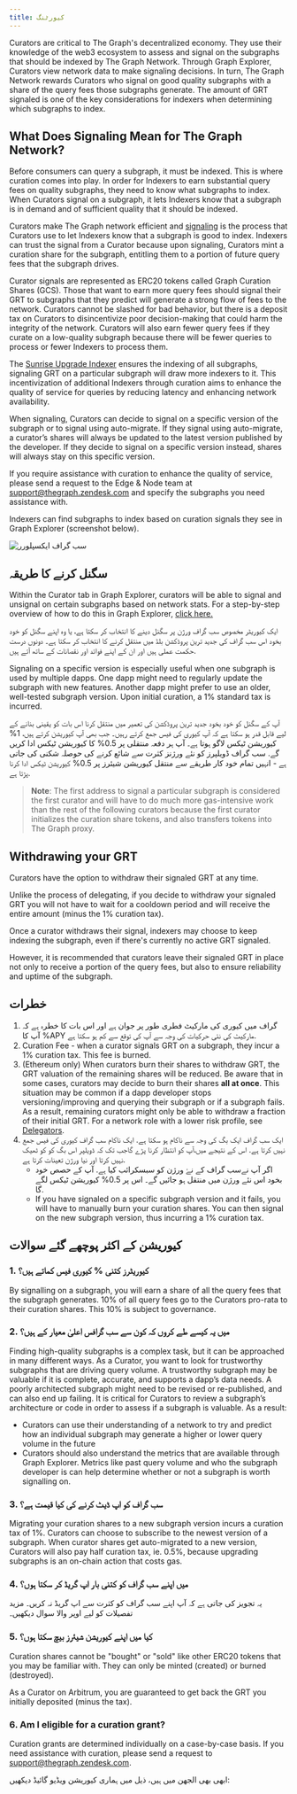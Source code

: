 ```yaml
---
title: کیورٹنگ
---
```


Curators are critical to The Graph's decentralized economy. They use their knowledge of the web3 ecosystem to assess and signal on the subgraphs that should be indexed by The Graph Network. Through Graph Explorer, Curators view network data to make signaling decisions. In turn, The Graph Network rewards Curators who signal on good quality subgraphs with a share of the query fees those subgraphs generate. The amount of GRT signaled is one of the key considerations for indexers when determining which subgraphs to index.

## What Does Signaling Mean for The Graph Network?

Before consumers can query a subgraph, it must be indexed. This is where curation comes into play. In order for Indexers to earn substantial query fees on quality subgraphs, they need to know what subgraphs to index. When Curators signal on a subgraph, it lets Indexers know that a subgraph is in demand and of sufficient quality that it should be indexed.

Curators make The Graph network efficient and [signaling](#how-to-signal) is the process that Curators use to let Indexers know that a subgraph is good to index. Indexers can trust the signal from a Curator because upon signaling, Curators mint a curation share for the subgraph, entitling them to a portion of future query fees that the subgraph drives.

Curator signals are represented as ERC20 tokens called Graph Curation Shares (GCS). Those that want to earn more query fees should signal their GRT to subgraphs that they predict will generate a strong flow of fees to the network. Curators cannot be slashed for bad behavior, but there is a deposit tax on Curators to disincentivize poor decision-making that could harm the integrity of the network. Curators will also earn fewer query fees if they curate on a low-quality subgraph because there will be fewer queries to process or fewer Indexers to process them.

The [Sunrise Upgrade Indexer](/archived/sunrise/#what-is-the-upgrade-indexer) ensures the indexing of all subgraphs, signaling GRT on a particular subgraph will draw more indexers to it. This incentivization of additional Indexers through curation aims to enhance the quality of service for queries by reducing latency and enhancing network availability.

When signaling, Curators can decide to signal on a specific version of the subgraph or to signal using auto-migrate. If they signal using auto-migrate, a curator’s shares will always be updated to the latest version published by the developer. If they decide to signal on a specific version instead, shares will always stay on this specific version.

If you require assistance with curation to enhance the quality of service, please send a request to the Edge & Node team at support@thegraph.zendesk.com and specify the subgraphs you need assistance with.

Indexers can find subgraphs to index based on curation signals they see in Graph Explorer (screenshot below).

![سب گراف ایکسپلورر](/img/explorer-subgraphs.png)

## سگنل کرنے کا طریقہ

Within the Curator tab in Graph Explorer, curators will be able to signal and unsignal on certain subgraphs based on network stats. For a step-by-step overview of how to do this in Graph Explorer, [click here.](/subgraphs/explorer/)

ایک کیوریٹر مخصوص سب گراف ورژن پر سگنل دینے کا انتخاب کر سکتا ہے، یا وہ اپنے سگنل کو خود بخود اس سب گراف کی جدید ترین پروڈکشن بلڈ میں منتقل کرنے کا انتخاب کر سکتا ہے۔ دونوں درست حکمت عملی ہیں اور ان کے اپنے فوائد اور نقصانات کے ساتھ آتے ہیں.

Signaling on a specific version is especially useful when one subgraph is used by multiple dapps. One dapp might need to regularly update the subgraph with new features. Another dapp might prefer to use an older, well-tested subgraph version. Upon initial curation, a 1% standard tax is incurred.

آپ کے سگنل کو خود بخود جدید ترین پروڈکشن کی تعمیر میں منتقل کرنا اس بات کو یقینی بنانے کے لیے قابل قدر ہو سکتا ہے کہ آپ کیوری کی فیس جمع کرتے رہیں۔ جب بھی آپ کیوریشن کرتے ہیں، 1% کیوریشن ٹیکس لاگو ہوتا ہے۔ آپ ہر دفعہ منتقلی پر 0.5% کا کیوریشن ٹیکس ادا کریں گے. سب گراف ڈویلپرز کو نئے ورژنز کثرت سے شائع کرنے کی حوصلہ شکنی کی جاتی ہے - انہیں تمام خود کار طریقے سے منتقل کیوریشن شیئرز پر 0.5% کیوریشن ٹیکس ادا کرنا پڑتا ہے.

> **Note**: The first address to signal a particular subgraph is considered the first curator and will have to do much more gas-intensive work than the rest of the following curators because the first curator initializes the curation share tokens, and also transfers tokens into The Graph proxy.

## Withdrawing your GRT

Curators have the option to withdraw their signaled GRT at any time.

Unlike the process of delegating, if you decide to withdraw your signaled GRT you will not have to wait for a cooldown period and will receive the entire amount (minus the 1% curation tax).

Once a curator withdraws their signal, indexers may choose to keep indexing the subgraph, even if there's currently no active GRT signaled.

However, it is recommended that curators leave their signaled GRT in place not only to receive a portion of the query fees, but also to ensure reliability and uptime of the subgraph.

## خطرات

1. گراف میں کیوری کی مارکیٹ فطری طور پر جوان ہے اور اس بات کا خطرہ ہے کہ آپ کا %APY مارکیٹ کی نئی حرکیات کی وجہ سے آپ کی توقع سے کم ہو سکتا ہے.
2. Curation Fee - when a curator signals GRT on a subgraph, they incur a 1% curation tax. This fee is burned.
3. (Ethereum only) When curators burn their shares to withdraw GRT, the GRT valuation of the remaining shares will be reduced. Be aware that in some cases, curators may decide to burn their shares **all at once**. This situation may be common if a dapp developer stops versioning/improving and querying their subgraph or if a subgraph fails. As a result, remaining curators might only be able to withdraw a fraction of their initial GRT. For a network role with a lower risk profile, see [Delegators](/resources/roles/delegating/).
4. ایک سب گراف ایک بگ کی وجہ سے ناکام ہو سکتا ہے. ایک ناکام سب گراف کیوری کی فیس جمع نہیں کرتا ہے. اس کے نتیجے میں،آپ کو انتظار کرنا پڑے گاجب تک کہ ڈویلپر اس بگ کو کو ٹھیک نہیں کرتا اور نیا ورژن تعینات کرتا ہے.
   - اگر آپ نےسب گراف کے نۓ ورژن کو سبسکرائب کیا ہے. آپ کے حصص خود بخود اس نئے ورژن میں منتقل ہو جائیں گے۔ اس پر 0.5% کیوریشن ٹیکس لگے گا.
   - If you have signaled on a specific subgraph version and it fails, you will have to manually burn your curation shares. You can then signal on the new subgraph version, thus incurring a 1% curation tax.

## کیوریشن کے اکثر پوچھے گئے سوالات

### 1. کیوریٹرز کتنی % کیوری فیس کماتے ہیں؟

By signalling on a subgraph, you will earn a share of all the query fees that the subgraph generates. 10% of all query fees go to the Curators pro-rata to their curation shares. This 10% is subject to governance.

### 2. میں یہ کیسے طے کروں کہ کون سے سب گرافس اعلیٰ معیار کے ہیں؟

Finding high-quality subgraphs is a complex task, but it can be approached in many different ways. As a Curator, you want to look for trustworthy subgraphs that are driving query volume. A trustworthy subgraph may be valuable if it is complete, accurate, and supports a dapp’s data needs. A poorly architected subgraph might need to be revised or re-published, and can also end up failing. It is critical for Curators to review a subgraph’s architecture or code in order to assess if a subgraph is valuable. As a result:

- Curators can use their understanding of a network to try and predict how an individual subgraph may generate a higher or lower query volume in the future
- Curators should also understand the metrics that are available through Graph Explorer. Metrics like past query volume and who the subgraph developer is can help determine whether or not a subgraph is worth signalling on.

### 3. سب گراف کو اپ ڈیٹ کرنے کی کیا قیمت ہے؟

Migrating your curation shares to a new subgraph version incurs a curation tax of 1%. Curators can choose to subscribe to the newest version of a subgraph. When curator shares get auto-migrated to a new version, Curators will also pay half curation tax, ie. 0.5%, because upgrading subgraphs is an on-chain action that costs gas.

### 4. میں اپنے سب گراف کو کتنی بار اپ گریڈ کر سکتا ہوں؟

یہ تجویز کی جاتی ہے کہ آپ اپنے سب گراف کو کثرت سے اپ گریڈ نہ کریں۔ مزید تفصیلات کو لیے اوپر والا سوال دیکھیں۔

### 5. کیا میں اپنے کیوریشن شیئرز بیچ سکتا ہوں؟

Curation shares cannot be "bought" or "sold" like other ERC20 tokens that you may be familiar with. They can only be minted (created) or burned (destroyed).

As a Curator on Arbitrum, you are guaranteed to get back the GRT you initially deposited (minus the tax).

### 6. Am I eligible for a curation grant?

Curation grants are determined individually on a case-by-case basis. If you need assistance with curation, please send a request to support@thegraph.zendesk.com.

ابھی بھی الجھن میں ہیں، ذیل میں ہماری کیوریشن ویڈیو گائیڈ دیکھیں:

<VideoEmbed title="How to Curate a Subgraph" youtube="VytTEcf0dxQ" />
